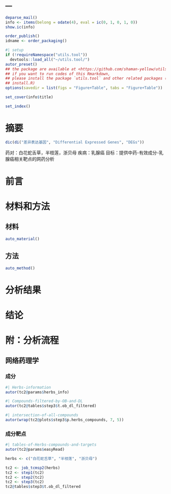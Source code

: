 ---
---

```r
deparse_mail()
info <- items(belong = odate(4), eval = ic(0, 1, 0, 1, 0))
show.ic(info)

order_publish()
idname <- order_packaging()
```

```r
#| setup
if (!requireNamespace("utils.tool"))
  devtools::load_all("~/utils.tool/")
autor_preset()
## the package are available at <https://github.com/shaman-yellow/utils.tool>
## if you want to run codes of this Rmarkdown,
## please install the package `utils.tool` and other related packages (run
## install.R)
options(savedir = list(figs = "Figure+Table", tabs = "Figure+Table"))
```

```r
set_cover(info$title)
```

```r
set_index()
```

# 摘要 {#abstract}

```r
dic(di("差异表达基因", "Differential Expressed Genes", "DEGs"))

```

药对：白花蛇舌草，半枝莲，浙贝母
疾病：乳腺癌
目标：提供中药-有效成分-乳腺癌相关靶点的网药分析


# 前言 {#introduction}

# 材料和方法 {#methods}

## 材料

```r
auto_material()
```

## 方法

```r
auto_method()
```

# 分析结果 {#results}

# 结论 {#dis}

# 附：分析流程 {#workflow}

## 网络药理学

### 成分

```r
#| Herbs-information
autor(tc2@params$herbs_info)
```

```r
#| Compounds-filtered-by-OB-and-DL
autor(tc2@tables$step3$t.ob_dl_filtered)
```

```r
#| intersection-of-all-compounds
autor(wrap(tc2@plots$step3$p.herbs_compounds, 7, 5))
```

### 成分靶点

```r
#| tables-of-Herbs-compounds-and-targets
autor(tc2@params$easyRead)
```

```r
herbs <- c("白花蛇舌草", "半枝莲", "浙贝母")

tc2 <- job_tcmsp2(herbs)
tc2 <- step1(tc2)
tc2 <- step2(tc2)
tc2 <- step3(tc2)
tc2@tables$step3$t.ob_dl_filtered

```
